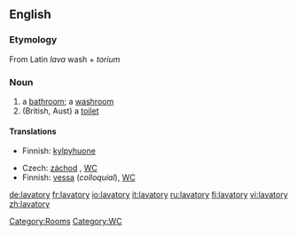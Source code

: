 ==English==

===Etymology===
From Latin ''lava'' wash + ''torium''

===Noun===
{{en-noun|lavatories}}

# a [[bathroom]]; a [[washroom]]
# (British, Aust) a [[toilet]]

====Translations====
{{trans-top|bathroom}}
*Finnish: [[kylpyhuone]]
{{trans-mid}}
{{trans-bottom}}

{{trans-top|toilet}}
*Czech: [[záchod]] {{m}}, [[WC]]
*Finnish: [[vessa]] (''colloquial''), [[WC]]
{{trans-mid}}
{{trans-bottom}}

[[Category:Rooms]]
[[Category:WC]]

[[de:lavatory]]
[[fr:lavatory]]
[[io:lavatory]]
[[it:lavatory]]
[[ru:lavatory]]
[[fi:lavatory]]
[[vi:lavatory]]
[[zh:lavatory]]